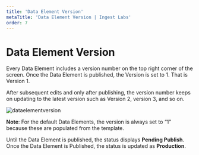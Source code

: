 ---
title: 'Data Element Version'
metaTitle: 'Data Element Version | Ingest Labs'
order: 7
---

# Data Element Version

Every Data Element includes a version number on the top right corner of the screen. Once the Data Element is published, the Version is set to 1. That is Version 1. 

After subsequent edits and only after publishing, the version number keeps on updating to the latest version such as Version 2, version 3, and so on.

![dataelementversion](/images/dataelementsimages/version.png)

**Note**: For the default Data Elements, the version is always set to “1” because these are populated from the template.

Until the Data Element is published, the status displays **Pending Publish**. Once the Data Element is Published, the status is updated as **Production**.

